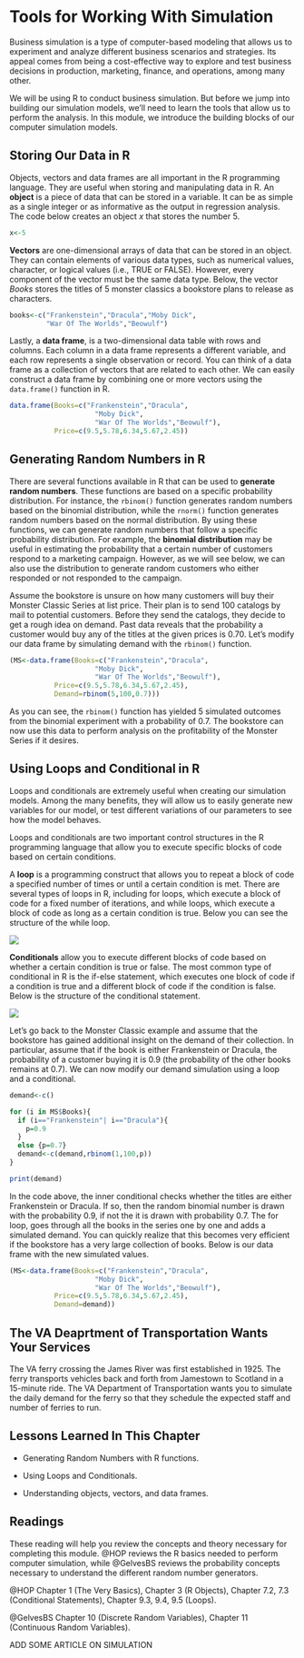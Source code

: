 # Tools for Working With Simulation

Business simulation is a type of computer-based modeling that allows us to experiment and analyze different business scenarios and strategies. Its appeal comes from being a cost-effective way to explore and test business decisions in production, marketing, finance, and operations, among many other.

We will be using R to conduct business simulation. But before we jump into building our simulation models, we'll need to learn the tools that allow us to perform the analysis. In this module, we introduce the building blocks of our computer simulation models.

## Storing Our Data in R

Objects, vectors and data frames are all important in the R programming language. They are useful when storing and manipulating data in R. An **object** is a piece of data that can be stored in a variable. It can be as simple as a single integer or as informative as the output in regression analysis. The code below creates an object *x* that stores the number $5$.

```r
x<-5
```

**Vectors** are one-dimensional arrays of data that can be stored in an object. They can contain elements of various data types, such as numerical values, character, or logical values (i.e., TRUE or FALSE). However, every component of the vector must be the same data type. Below, the vector *Books* stores the titles of $5$ monster classics a bookstore plans to release as characters.

```r
books<-c("Frankenstein","Dracula","Moby Dick",
         "War Of The Worlds","Beowulf")
```

Lastly, a **data frame**, is a two-dimensional data table with rows and columns. Each column in a data frame represents a different variable, and each row represents a single observation or record. You can think of a data frame as a collection of vectors that are related to each other. We can easily construct a data frame by combining one or more vectors using the `data.frame()` function in R.

```r
data.frame(Books=c("Frankenstein","Dracula",
                     "Moby Dick",
                     "War Of The Worlds","Beowulf"), 
           Price=c(9.5,5.78,6.34,5.67,2.45))
```

## Generating Random Numbers in R

There are several functions available in R that can be used to **generate random numbers**. These functions are based on a specific probability distribution. For instance, the `rbinom()` function generates random numbers based on the binomial distribution, while the `rnorm()` function generates random numbers based on the normal distribution. By using these functions, we can generate random numbers that follow a specific probability distribution. For example, the **binomial distribution** may be useful in estimating the probability that a certain number of customers respond to a marketing campaign. However, as we will see below, we can also use the distribution to generate random customers who either responded or not responded to the campaign.

Assume the bookstore is unsure on how many customers will buy their Monster Classic Series at list price. Their plan is to send $100$ catalogs by mail to potential customers. Before they send the catalogs, they decide to get a rough idea on demand. Past data reveals that the probability a customer would buy any of the titles at the given prices is $0.70$. Let's modify our data frame by simulating demand with the `rbinom()` function.

```r
(MS<-data.frame(Books=c("Frankenstein","Dracula",
                     "Moby Dick",
                     "War Of The Worlds","Beowulf"), 
           Price=c(9.5,5.78,6.34,5.67,2.45),
           Demand=rbinom(5,100,0.7)))
```

As you can see, the `rbinom()` function has yielded $5$ simulated outcomes from the binomial experiment with a probability of $0.7$. The bookstore can now use this data to perform analysis on the profitability of the Monster Series if it desires.

## Using Loops and Conditional in R

Loops and conditionals are extremely useful when creating our simulation models. Among the many benefits, they will allow us to easily generate new variables for our model, or test different variations of our parameters to see how the model behaves.

Loops and conditionals are two important control structures in the R programming language that allow you to execute specific blocks of code based on certain conditions.

A **loop** is a programming construct that allows you to repeat a block of code a specified number of times or until a certain condition is met. There are several types of loops in R, including for loops, which execute a block of code for a fixed number of iterations, and while loops, which execute a block of code as long as a certain condition is true. Below you can see the structure of the while loop.

![](images/Loop.png){fig-align="center"}

**Conditionals** allow you to execute different blocks of code based on whether a certain condition is true or false. The most common type of conditional in R is the if-else statement, which executes one block of code if a condition is true and a different block of code if the condition is false. Below is the structure of the conditional statement.

![](images/Conditional.png){fig-align="center"}

Let's go back to the Monster Classic example and assume that the bookstore has gained additional insight on the demand of their collection. In particular, assume that if the book is either Frankenstein or Dracula, the probability of a customer buying it is $0.9$ (the probability of the other books remains at $0.7$). We can now modify our demand simulation using a loop and a conditional.

```r
demand<-c()

for (i in MS$Books){
  if (i=="Frankenstein"| i=="Dracula"){
    p=0.9
  }
  else {p=0.7}
  demand<-c(demand,rbinom(1,100,p))
}

print(demand)
```

In the code above, the inner conditional checks whether the titles are either Frankenstein or Dracula. If so, then the random binomial number is drawn with the probability $0.9$, if not the it is drawn with probability $0.7$. The for loop, goes through all the books in the series one by one and adds a simulated demand. You can quickly realize that this becomes very efficient if the bookstore has a very large collection of books. Below is our data frame with the new simulated values.

```r
(MS<-data.frame(Books=c("Frankenstein","Dracula",
                     "Moby Dick",
                     "War Of The Worlds","Beowulf"), 
           Price=c(9.5,5.78,6.34,5.67,2.45),
           Demand=demand))
```

## The VA Deaprtment of Transportation Wants Your Services

The VA ferry crossing the James River was first established in $1925$. The ferry transports vehicles back and forth from Jamestown to Scotland in a $15$-minute ride. The VA Department of Transportation wants you to simulate the daily demand for the ferry so that they schedule the expected staff and number of ferries to run.

## Lessons Learned In This Chapter

-   Generating Random Numbers with R functions.

-   Using Loops and Conditionals.

-   Understanding objects, vectors, and data frames.

## Readings

These reading will help you review the concepts and theory necessary for completing this module. @HOP reviews the R basics needed to perform computer simulation, while @GelvesBS reviews the probability concepts necessary to understand the different random number generators.

@HOP Chapter 1 (The Very Basics), Chapter 3 (R Objects), Chapter 7.2, 7.3 (Conditional Statements), Chapter 9.3, 9.4, 9.5 (Loops).

@GelvesBS Chapter 10 (Discrete Random Variables), Chapter 11 (Continuous Random Variables).

ADD SOME ARTICLE ON SIMULATION
